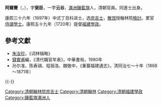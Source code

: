 '''阿爾賽'''（{{lang-mnc|ᠠᡵᠰᠠᡳ|v=arsai}}，{{bd|？||1745年||}}），字'''弼臣'''，一字'''云谷'''，[[滿洲|滿洲]][[鑲藍旗|鑲藍旗]]人，清朝官員。同進士出身。

康熙三十六年（1697年）中式丁丑科进士，选[[庶吉士|庶吉士]]，[[散馆|散馆]]授翰林院[[檢討|檢討]]。累官[[侍讀學士|侍讀學士]]。康熙五十九年（1720年）提督[[福建|福建]][[學政|學政]]。

==參考文獻==
*[[朱汝珍|朱汝珍]]，《词林辑略》
*[[錢實甫|錢實甫]]編，《清代職官年表》，中華書局，1980年
*孙尔准、陈寿祺、程祖洛、魏敬中，《重纂福建通志》，清同治七～十年（1868～1871年）

{{-}}
{{start box}}
{{s-off}}
{{s-before|[[李鍾峩|李鍾峩]]}}
{{s-title|[[清朝福建學政列表|提督福建學政]]|<small>康熙五十九年十一月初一甲子（1720年11月30日）任</small>}}
{{s-after|[[黃之雋|黃之雋]]}}
{{end box}}

{{康熙三十六年丁丑科殿試金榜}}
{{DEFAULTSORT:A阿}}
[[Category:清朝翰林院庶吉士|Category:清朝翰林院庶吉士]]
[[Category:清朝翰林|Category:清朝翰林]]
[[Category:清朝福建學政|Category:清朝福建學政]]
[[Category:鑲藍旗滿洲人|Category:鑲藍旗滿洲人]]